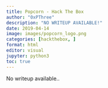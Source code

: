 ```yaml
---
title: Popcorn - Hack The Box
author: "0xPThree"
description: "NO WRITEUP AVAILABLE!"
date: 2019-04-14
image: images/popcorn_logo.png
categories: [hackthebox, ]
format: html
editor: visual
jupyter: python3
toc: true
---
```



No writeup available..

